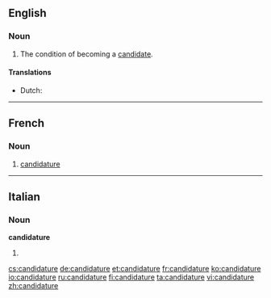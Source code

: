 ==English==

===Noun===
{{en-noun}}

# The condition of becoming a [[candidate]].

====Translations====
{{trans-top|the condition of becoming a candidate}}
* Dutch: {{t-|nl|kandidatuur|f}}
{{trans-mid}}
{{trans-bottom}}

----

==French==

===Noun===
{{fr-noun|f}}

# [[candidature#English|candidature]]

----

==Italian==

===Noun===
'''candidature''' {{f}}

# {{plural of|[[candidatura]]|lang=Italian}}

[[cs:candidature]]
[[de:candidature]]
[[et:candidature]]
[[fr:candidature]]
[[ko:candidature]]
[[io:candidature]]
[[ru:candidature]]
[[fi:candidature]]
[[ta:candidature]]
[[vi:candidature]]
[[zh:candidature]]